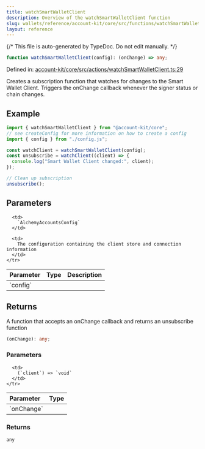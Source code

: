 ```yaml
---
title: watchSmartWalletClient
description: Overview of the watchSmartWalletClient function
slug: wallets/reference/account-kit/core/src/functions/watchSmartWalletClient
layout: reference
---
```


{/* This file is auto-generated by TypeDoc. Do not edit manually. */}

```ts
function watchSmartWalletClient(config): (onChange) => any;
```

Defined in: [account-kit/core/src/actions/watchSmartWalletClient.ts:29](https://github.com/alchemyplatform/aa-sdk/blob/9f926c402d1661309abbf8eae8431e52e8c5e53f/account-kit/core/src/actions/watchSmartWalletClient.ts#L29)

Creates a subscription function that watches for changes to the Smart Wallet Client.
Triggers the onChange callback whenever the signer status or chain changes.

## Example

```ts
import { watchSmartWalletClient } from "@account-kit/core";
// see createConfig for more information on how to create a config
import { config } from "./config.js";

const watchClient = watchSmartWalletClient(config);
const unsubscribe = watchClient((client) => {
  console.log("Smart Wallet Client changed:", client);
});

// Clean up subscription
unsubscribe();
```

## Parameters

<table>
  <thead>
    <tr>
      <th align="left">Parameter</th>
      <th align="left">Type</th>
      <th align="left">Description</th>
    </tr>
  </thead>

  <tbody>
    <tr>
      <td>
        `config`
      </td>

      <td>
        `AlchemyAccountsConfig`
      </td>

      <td>
        The configuration containing the client store and connection information
      </td>
    </tr>

  </tbody>
</table>

## Returns

A function that accepts an onChange callback and returns an unsubscribe function

```ts
(onChange): any;
```

### Parameters

<table>
  <thead>
    <tr>
      <th align="left">Parameter</th>
      <th align="left">Type</th>
    </tr>
  </thead>

  <tbody>
    <tr>
      <td>
        `onChange`
      </td>

      <td>
        (`client`) => `void`
      </td>
    </tr>

  </tbody>
</table>

### Returns

`any`
